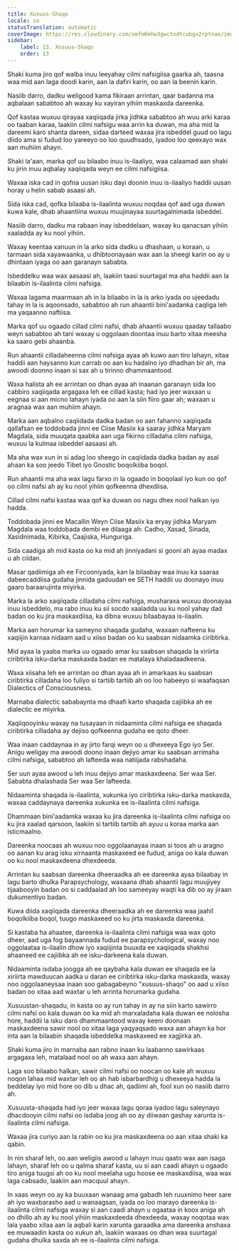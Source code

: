 ```yaml
---
title: Xusuus-Shaqo
locale: so
statusTranslation: automatic
coverImage: https://res.cloudinary.com/xmfm6mhw3gwctndtcubgx2rptnae/image/upload/v1741354419/small_cover_la_gran_rebelion_28716e29d2.webp
sidebar:
    label: 13. Xusuus-Shaqo
    order: 13
---
```

Shaki kuma jiro qof walba inuu leeyahay cilmi nafsigiisa gaarka ah, taasna waa mid aan laga doodi karin, aan la dafiri karin, oo aan la beenin karin.

Nasiib darro, dadku weligood kama fikiraan arrintan, qaar badanna ma aqbalaan sababtoo ah waxay ku xayiran yihiin maskaxda dareenka.

Qof kastaa wuxuu qirayaa xaqiiqada jirka jidhka sababtoo ah wuu arki karaa oo taaban karaa, laakiin cilmi nafsigu waa arrin ka duwan, ma aha mid la dareemi karo shanta dareen, sidaa darteed waxaa jira isbeddel guud oo lagu diido ama si fudud loo yareeyo oo loo quudhsado, iyadoo loo qeexayo wax aan muhiim ahayn.

Shaki la'aan, marka qof uu bilaabo inuu is-ilaaliyo, waa calaamad aan shaki ku jirin inuu aqbalay xaqiiqada weyn ee cilmi nafsigiisa.

Waxaa iska cad in qofna uusan isku dayi doonin inuu is-ilaaliyo haddii uusan horay u helin sabab asaasi ah.

Sida iska cad, qofka bilaaba is-ilaalinta wuxuu noqdaa qof aad uga duwan kuwa kale, dhab ahaantiina wuxuu muujinayaa suurtagalnimada isbeddel.

Nasiib darro, dadku ma rabaan inay isbeddelaan, waxay ku qanacsan yihiin xaaladda ay ku nool yihiin.

Waxay keentaa xanuun in la arko sida dadku u dhashaan, u koraan, u tarmaan sida xayawaanka, u dhibtoonayaan wax aan la sheegi karin oo ay u dhintaan iyaga oo aan garanayn sababta.

Isbeddelku waa wax aasaasi ah, laakiin taasi suurtagal ma aha haddii aan la bilaabin is-ilaalinta cilmi nafsiga.

Waxaa lagama maarmaan ah in la bilaabo in la is arko iyada oo ujeedadu tahay in la is aqoonsado, sababtoo ah run ahaantii bini'aadanka caqliga leh ma yaqaanno naftiisa.

Marka qof uu ogaado cillad cilmi nafsi, dhab ahaantii wuxuu qaaday tallaabo weyn sababtoo ah tani waxay u oggolaan doontaa inuu barto xitaa meesha ka saaro gebi ahaanba.

Run ahaantii cilladaheenna cilmi nafsiga ayaa ah kuwo aan tiro lahayn, xitaa haddii aan haysanno kun carrab oo aan ku hadalno iyo dhadhan bir ah, ma awoodi doonno inaan si sax ah u tirinno dhammaantood.

Waxa halista ah ee arrintan oo dhan ayaa ah inaanan garanayn sida loo cabbiro xaqiiqada argagaxa leh ee cillad kasta; had iyo jeer waxaan u eegnaa si aan micno lahayn iyada oo aan la siin fiiro gaar ah; waxaan u aragnaa wax aan muhiim ahayn.

Marka aan aqbalno caqiidada dadka badan oo aan fahanno xaqiiqada qallafsan ee toddobada jinni ee Ciise Masiix ka saaray jidhka Maryam Magdala, sida muuqata qaabka aan uga fikirno cilladaha cilmi nafsiga, wuxuu la kulmaa isbeddel aasaasi ah.

Ma aha wax xun in si adag loo sheego in caqiidada dadka badan ay asal ahaan ka soo jeedo Tibet iyo Gnostic boqolkiiba boqol.

Run ahaantii ma aha wax lagu farxo in la ogaado in boqolaal iyo kun oo qof oo cilmi nafsi ah ay ku nool yihiin qofkeenna dhexdiisa.

Cillad cilmi nafsi kastaa waa qof ka duwan oo nagu dhex nool halkan iyo hadda.

Toddobada jinni ee Macallin Weyn Ciise Masiix ka eryay jidhka Maryam Magdala waa toddobada dembi ee dilaaga ah: Cadho, Xasad, Sinada, Xasidnimada, Kibirka, Caajiska, Hunguriga.

Sida caadiga ah mid kasta oo ka mid ah jinniyadani si gooni ah ayaa madax u ah ciidan.

Masar qadiimiga ah ee Fircooniyada, kan la bilaabay waa inuu ka saaraa dabeecaddiisa gudaha jinnida gaduudan ee SETH haddii uu doonayo inuu gaaro baraarujinta miyirka.

Marka la arko xaqiiqada cilladaha cilmi nafsiga, musharaxa wuxuu doonayaa inuu isbeddelo, ma rabo inuu ku sii socdo xaaladda uu ku nool yahay dad badan oo ku jira maskaxdiisa, ka dibna wuxuu bilaabayaa is-ilaalin.

Marka aan horumar ka sameyno shaqada gudaha, waxaan nafteena ku xaqiijin karnaa nidaam aad u xiiso badan oo ku saabsan nidaamka ciribtirka.

Mid ayaa la yaaba marka uu ogaado amar ku saabsan shaqada la xiriirta ciribtirka isku-darka maskaxda badan ee matalaya khaladaadkeena.

Waxa xiisaha leh ee arrintan oo dhan ayaa ah in amarkaas ku saabsan ciribtirka cilladaha loo fuliyo si tartiib tartiib ah oo loo habeeyo si waafaqsan Dialectics of Consciousness.

Marnaba dialectic sababaynta ma dhaafi karto shaqada cajiibka ah ee dialectic ee miyirka.

Xaqiiqooyinku waxay na tusayaan in nidaaminta cilmi nafsiga ee shaqada ciribtirka cilladaha ay dejiso qofkeenna gudaha ee qoto dheer.

Waa inaan caddaynaa in ay jirto farqi weyn oo u dhexeeya Ego iyo Ser. Anigu weligay ma awoodi doono inaan dejiyo amar ku saabsan arrimaha cilmi nafsiga, sababtoo ah lafteeda waa natiijada rabshadaha.

Ser uun ayaa awood u leh inuu dejiyo amar maskaxdeena. Ser waa Ser. Sababta dhalashada Ser waa Ser lafteeda.

Nidaaminta shaqada is-ilaalinta, xukunka iyo ciribtirka isku-darka maskaxda, waxaa caddaynaya dareenka xukunka ee is-ilaalinta cilmi nafsiga.

Dhammaan bini'aadamka waxaa ku jira dareenka is-ilaalinta cilmi nafsiga oo ku jira xaalad qarsoon, laakiin si tartiib tartiib ah ayuu u koraa marka aan isticmaalno.

Dareenka noocaas ah wuxuu noo oggolaanayaa inaan si toos ah u aragno oo aanan ku arag isku xirnaanta maskaxeed ee fudud, aniga oo kala duwan oo ku nool maskaxdeena dhexdeeda.

Arrintan ku saabsan dareenka dheeraadka ah ee dareenka ayaa bilaabay in lagu barto dhulka Parapsychology, waxaana dhab ahaantii lagu muujiyey tijaabooyin badan oo si caddaalad ah loo sameeyay waqti ka dib oo ay jiraan dukumentiyo badan.

Kuwa diida xaqiiqada dareenka dheeraadka ah ee dareenka waa jaahil boqolkiiba boqol, tuugo maskaxeed oo ku jirta maskaxda dareenka.

Si kastaba ha ahaatee, dareenka is-ilaalinta cilmi nafsiga waa wax qoto dheer, aad uga fog bayaannada fudud ee parapsychological, waxay noo oggolaataa is-ilaalin dhow iyo xaqiijinta buuxda ee xaqiiqada shakhsi ahaaneed ee cajiibka ah ee isku-darkeena kala duwan.

Nidaaminta isdaba joogga ah ee qaybaha kala duwan ee shaqada ee la xiriirta mawduucan aadka u daran ee ciribtirka isku-darka maskaxda, waxay noo oggolaaneysaa inaan soo gabagabeyno "xusuus-shaqo" oo aad u xiiso badan oo xitaa aad waxtar u leh arrinta horumarka gudaha.

Xusuustan-shaqadu, in kasta oo ay run tahay in ay na siin karto sawirro cilmi nafsi oo kala duwan oo ka mid ah marxaladaha kala duwan ee nolosha hore, haddii la isku daro dhammaantood waxay keeni doonaan maskaxdeena sawir nool oo xitaa laga yaqyaqsado waxa aan ahayn ka hor inta aan la bilaabin shaqada isbeddelka maskaxeed ee xagjirka ah.

Shaki kuma jiro in marnaba aan rabno inaan ku laabanno sawirkaas argagaxa leh, matalaad nool oo ah waxa aan ahayn.

Laga soo bilaabo halkan, sawir cilmi nafsi oo noocan oo kale ah wuxuu noqon lahaa mid waxtar leh oo ah hab isbarbardhig u dhexeeya hadda la beddelay iyo mid hore oo dib u dhac ah, qadiimi ah, fool xun oo nasiib darro ah.

Xusuusta-shaqada had iyo jeer waxaa lagu qoraa iyadoo lagu saleynayo dhacdooyin cilmi nafsi oo isdaba joog ah oo ay diiwaan gashay xarunta is-ilaalinta cilmi nafsiga.

Waxaa jira curiyo aan la rabin oo ku jira maskaxdeena oo aan xitaa shaki ka qabin.

In nin sharaf leh, oo aan weligiis awood u lahayn inuu qaato wax aan isaga lahayn, sharaf leh oo u qalma sharaf kasta, uu si aan caadi ahayn u ogaado tiro aniga tuugsi ah oo ku nool meelaha ugu hoose ee maskaxdiisa, waa wax laga cabsado, laakiin aan macquul ahayn.

In xaas weyn oo ay ka buuxaan wanaag ama gabadh leh ruuxnimo heer sare ah iyo waxbarasho aad u wanaagsan, iyada oo loo marayo dareenka is-ilaalinta cilmi nafsiga waxay si aan caadi ahayn u ogaataa in koox aniga ah oo dhillo ah ay ku nool yihiin maskaxdeeda dhexdeeda, waxay noqotaa wax lala yaabo xitaa aan la aqbali karin xarunta garaadka ama dareenka anshaxa ee muwaadin kasta oo xukun ah, laakiin waxaas oo dhan waa suurtagal gudaha dhulka saxda ah ee is-ilaalinta cilmi nafsiga.

